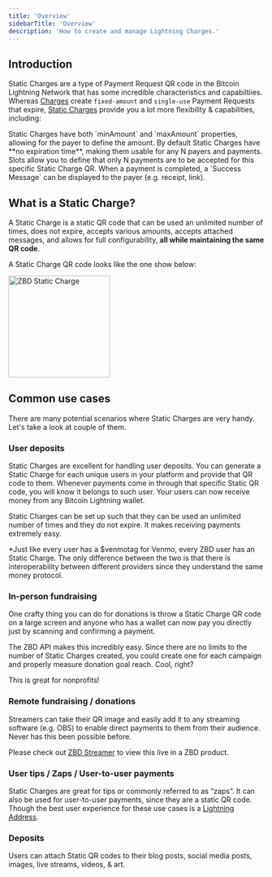 ```yaml
---
title: 'Overview'
sidebarTitle: 'Overview'
description: 'How to create and manage Lightning Charges.'
---
```


## Introduction

Static Charges are a type of Payment Request QR code in the Bitcoin Lightning Network that has some incredible characteristics and capabiltiies. Whereas [Charges](/api-reference/charges/create) create `fixed-amount` and `single-use` Payment Requests that expire, [Static Charges](/api-reference/static-charges/create) provide you a lot more flexibility & capabilities, including:

<CardGroup cols={2}>
  <Card title="Variable Amounts" icon="arrows-left-right-to-line" color="#000000">
    Static Charges have both `minAmount` and `maxAmount` properties, allowing for the payer to define the amount.
  </Card>
  <Card title="Multi-use QRs" icon="stopwatch" color="#000000">
    By default Static Charges have **no expiration time**, making them usable for any N payers and payments.
  </Card>
  <Card title="Slots" icon="ticket-simple" color="#000000">
    Slots allow you to define that only N payments are to be accepted for this specific Static Charge QR.
  </Card>
  <Card title="Success Message" icon="receipt" color="#000000">
    When a payment is completed, a `Success Message` can be displayed to the payer (e.g. receipt, link).
  </Card>
</CardGroup>
<br />

## What is a Static Charge?

A Static Charge is a static QR code that can be used an unlimited number of times, does not expire, accepts various amounts, accepts attached messages, and allows for full configurability, **all while maintaining the same QR code**.

A Static Charge QR code looks like the one show below:

<Frame caption="ZBD Static Charge">
  <img src="/img/static-charge.jpeg" width="200" alt="ZBD Static Charge" />
</Frame>
<br />

## Common use cases

There are many potential scenarios where Static Charges are very handy. Let's take a look at couple of them.

### User deposits

Static Charges are excellent for handling user deposits. You can generate a Static Charge for each unique users in your platform and provide that QR code to them. Whenever payments come in through that specific Static QR code, you will know it belongs to such user. Your users can now receive money from any Bitcoin Lightning wallet.

Static Charges can be set up such that they can be used an unlimited number of times and they do not expire. It makes receiving payments extremely easy.

\*Just like every user has a $venmotag for Venmo, every ZBD user has an Static Charge. The only difference between the two is that there is interoperability between different providers since they understand the same money protocol.

### In-person fundraising

One crafty thing you can do for donations is throw a Static Charge QR code on a large screen and anyone who has a wallet can now pay you directly just by scanning and confirming a payment.

The ZBD API makes this incredibly easy. Since there are no limits to the number of Static Charges created, you could create one for each campaign and properly measure donation goal reach. Cool, right?

This is great for nonprofits!

### Remote fundraising / donations

Streamers can take their QR image and easily add it to any streaming software (e.g. OBS) to enable direct payments to them from their audience. Never has this been possible before.

Please check out [ZBD Streamer](https://streamer.zebedee.io) to view this live in a ZBD product.

### User tips / Zaps / User-to-user payments

Static Charges are great for tips or commonly referred to as “zaps”. It can also be used for user-to-user payments, since they are a static QR code. Though the best user experience for these use cases is a [Lightning Address](/api-reference/lightning-address/send).

### Deposits

Users can attach Static QR codes to their blog posts, social media posts, images, live streams, videos, & art.
